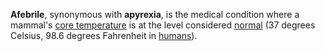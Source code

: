 
'''Afebrile''', synonymous with '''apyrexia''', is the medical condition where a mammal's [[core temperature]] is at the level considered [[normal]] (37 degrees Celsius, 98.6 degrees Fahrenheit in [[humans]]).